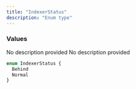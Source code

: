 ```yaml
---
title: "IndexerStatus"
description: "Enum type"
---
```


### Values

<ResponseField name="Behind" type="enum">
  No description provided
</ResponseField>

<ResponseField name="Normal" type="enum">
  No description provided
</ResponseField>


```graphql IndexerStatus
enum IndexerStatus {
  Behind
  Normal
}
```

